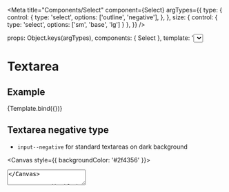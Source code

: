 
<Meta
  title="Components/Select"
  component={Select}
  argTypes={{
    type: {
      control: {
        type: 'select',
        options: ['outline', 'negative'],
      },
    },
    size: { control: { type: 'select', options: ['sm', 'base', 'lg'] } },
  }}
/>

  props: Object.keys(argTypes),
  components: { Select },
  template: '<Select :type="type" :size="size" />',
})

# Textarea

## Example

<Canvas>
  <Story
    name="Example"
    args={{
      type: 'outline',
      size: 'base',
    }}
  >
    {Template.bind({})}
  </Story>
</Canvas>

<ArgsTable story="Example" />

## Textarea negative type

- `input--negative` for standard textareas on dark background

<Canvas style={{ backgroundColor: '#2f4356' }}>
  <textarea class="input--negative input--base" value="Input text" />
</Canvas>

## Textarea disabled state

- `input--disabled` or `disabled state on the input` to add the disabled style

<Canvas>
  <textarea class="input--outline input--base" disabled value="Input text" />
  <textarea class="input--negative input--base" disabled value="Input text" />
</Canvas>

## Sizes

For size variations, the following css classes are built:

- `input--sm` for small inputs
- `input--base` for standard size
- `input--lg` for large inputs

<Canvas>
  <select class="input input--outline input--sm">
    <option>Some Text1</option>
    <option>Some Text2</option>
    <option>Some Text3</option>
    <option>Some Text4</option>
    <option>Some Text5</option>
  </select>
  <select class="input input--outline input--base">
    <option>Some Text1</option>
    <option>Some Text2</option>
    <option>Some Text3</option>
    <option>Some Text4</option>
    <option>Some Text5</option>
  </select>
  <select class="input input--outline input--lg">
    <option>Some Text1</option>
    <option>Some Text2</option>
    <option>Some Text3</option>
    <option>Some Text4</option>
    <option>Some Text5</option>
  </select>
</Canvas>
